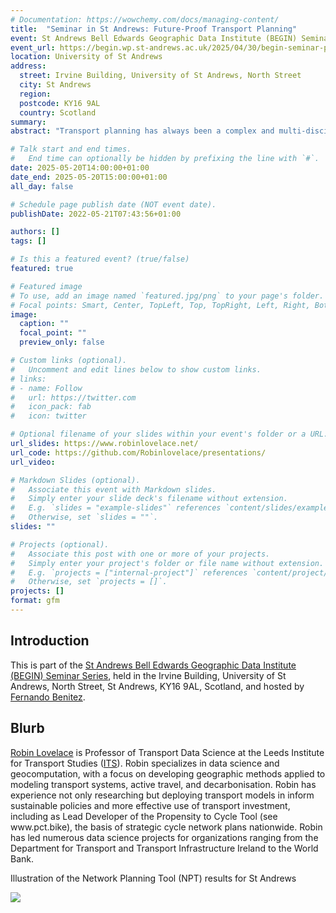 ```yaml
---
# Documentation: https://wowchemy.com/docs/managing-content/
title:  "Seminar in St Andrews: Future-Proof Transport Planning"
event: St Andrews Bell Edwards Geographic Data Institute (BEGIN) Seminar Series
event_url: https://begin.wp.st-andrews.ac.uk/2025/04/30/begin-seminar-prof-robin-lovelace/
location: University of St Andrews
address:
  street: Irvine Building, University of St Andrews, North Street
  city: St Andrews
  region: 
  postcode: KY16 9AL
  country: Scotland
summary:
abstract: "Transport planning has always been a complex and multi-disciplinary enterprise requiring wide-ranging skills and methods. Like many fields of research exposed to the data revolution, it is also fast-moving, meaning that it's hard to know how to keep the work future-proof. This talk will explore the challenges and opportunities of future-proofing transport planning, focusing on the role of data science and open source software. It will draw my experience developing and deploying tools such as the Propensity to Cycle Tool for England and Wales (publicly available at [www.pct.bike](https://www.pct.bike/)), the Network Planning Tool for Scotland (publicly available at [www.npt.scot](https://www.npt.scot/)) and the Biclar tool for Portugal (publicly available at [biclar.tmlmobilidade.pt](https://biclar.tmlmobilidade.pt/). I will also outline some tools and techniques we have developed at the University of Leeds for working with origin-destination data"

# Talk start and end times.
#   End time can optionally be hidden by prefixing the line with `#`.
date: 2025-05-20T14:00:00+01:00
date_end: 2025-05-20T15:00:00+01:00
all_day: false

# Schedule page publish date (NOT event date).
publishDate: 2022-05-21T07:43:56+01:00

authors: []
tags: []

# Is this a featured event? (true/false)
featured: true

# Featured image
# To use, add an image named `featured.jpg/png` to your page's folder. 
# Focal points: Smart, Center, TopLeft, Top, TopRight, Left, Right, BottomLeft, Bottom, BottomRight.
image:
  caption: ""
  focal_point: ""
  preview_only: false

# Custom links (optional).
#   Uncomment and edit lines below to show custom links.
# links:
# - name: Follow
#   url: https://twitter.com
#   icon_pack: fab
#   icon: twitter

# Optional filename of your slides within your event's folder or a URL.
url_slides: https://www.robinlovelace.net/
url_code: https://github.com/Robinlovelace/presentations/
url_video:

# Markdown Slides (optional).
#   Associate this event with Markdown slides.
#   Simply enter your slide deck's filename without extension.
#   E.g. `slides = "example-slides"` references `content/slides/example-slides.md`.
#   Otherwise, set `slides = ""`.
slides: ""

# Projects (optional).
#   Associate this post with one or more of your projects.
#   Simply enter your project's folder or file name without extension.
#   E.g. `projects = ["internal-project"]` references `content/project/deep-learning/index.md`.
#   Otherwise, set `projects = []`.
projects: []
format: gfm
---
```


## Introduction

This is part of the [St Andrews Bell Edwards Geographic Data Institute (BEGIN) Seminar Series](https://begin.wp.st-andrews.ac.uk/category/seminars/), held in the Irvine Building, University of St Andrews, North Street, St Andrews, KY16 9AL, Scotland, and hosted by [Fernando Benitez](https://www.st-andrews.ac.uk/geography-sustainable-development/people/mfbp1/).

## Blurb

[Robin Lovelace](https://www.robinlovelace.net) is Professor of Transport Data Science at the Leeds Institute for Transport Studies ([ITS](https://environment.leeds.ac.uk/transport/staff/953/dr-robin-lovelace)).
Robin specializes in data science and geocomputation, with a focus on developing geographic methods applied to modeling transport systems, active travel, and decarbonisation.
Robin has experience not only researching but deploying transport models in inform sustainable policies and more effective use of transport investment, including as Lead Developer of the Propensity to Cycle Tool (see www.pct.bike), the basis of strategic cycle network plans nationwide.
Robin has led numerous data science projects for organizations ranging from the Department for Transport and Transport Infrastructure Ireland to the World Bank.

<!-- ![](images/paste-3.png) -->

Illustration of the Network Planning Tool (NPT) results for St Andrews

![](images/paste-2.png)